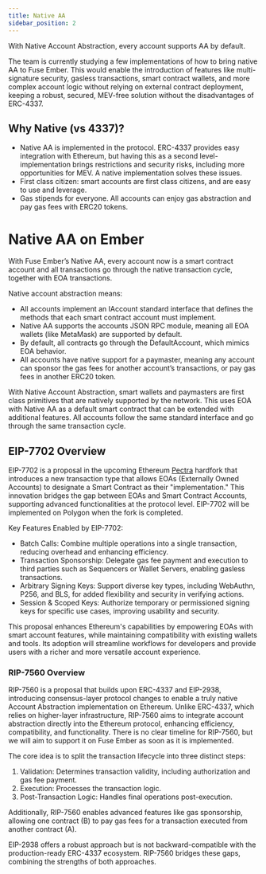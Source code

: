 ```yaml
---
title: Native AA
sidebar_position: 2
---
```


With Native Account Abstraction, every account supports AA by default.

The team is currently studying a few implementations of how to bring native AA to Fuse Ember. This would enable the introduction of features like multi-signature security, gasless transactions, smart contract wallets, and more complex account logic without relying on external contract deployment, keeping a robust, secured, MEV-free solution without the disadvantages of ERC-4337.

## Why Native (vs 4337)?

* Native AA is implemented in the protocol. ERC-4337 provides easy integration with Ethereum, but having this as a second level-implementation brings restrictions and security risks, including more opportunities for MEV. A native implementation solves these issues.
* First class citizen: smart accounts are first class citizens, and are easy to use and leverage.
* Gas stipends for everyone. All accounts can enjoy gas abstraction and pay gas fees with ERC20 tokens.

# Native AA on Ember

With Fuse Ember’s Native AA, every account now is a smart contract account and all transactions go through the native transaction cycle, together with EOA transactions. 

Native account abstraction means:

* All accounts implement an IAccount standard interface that defines the methods that each smart contract account must implement.
* Native AA supports the accounts JSON RPC module, meaning all EOA wallets (like MetaMask) are supported by default.
* By default, all contracts go through the DefaultAccount, which mimics EOA behavior. 
* All accounts have native support for a paymaster, meaning any account can sponsor the gas fees for another account’s transactions, or pay gas fees in another ERC20 token.

With Native Account Abstraction, smart wallets and paymasters are first class primitives that are natively supported by the network. This uses EOA with Native AA as a default smart contract that can be extended with additional features. All accounts follow the same standard interface and go through the same transaction cycle.

## EIP-7702 Overview

EIP-7702 is a proposal in the upcoming Ethereum [Pectra](https://eipsinsight.com/pectra) hardfork that introduces a new transaction type that allows EOAs (Externally Owned Accounts) to designate a Smart Contract as their "implementation." This innovation bridges the gap between EOAs and Smart Contract Accounts, supporting advanced functionalities at the protocol level. EIP-7702 will be implemented on Polygon when the fork is completed.

Key Features Enabled by EIP-7702:

* Batch Calls: Combine multiple operations into a single transaction, reducing overhead and enhancing efficiency.
* Transaction Sponsorship: Delegate gas fee payment and execution to third parties such as Sequencers or Wallet Servers, enabling gasless transactions.
* Arbitrary Signing Keys: Support diverse key types, including WebAuthn, P256, and BLS, for added flexibility and security in verifying actions.
* Session & Scoped Keys: Authorize temporary or permissioned signing keys for specific use cases, improving usability and security.

This proposal enhances Ethereum's capabilities by empowering EOAs with smart account features, while maintaining compatibility with existing wallets and tools. Its adoption will streamline workflows for developers and provide users with a richer and more versatile account experience.

### RIP-7560 Overview

RIP-7560 is a proposal that builds upon ERC-4337 and EIP-2938, introducing consensus-layer protocol changes to enable a truly native Account Abstraction implementation on Ethereum. Unlike ERC-4337, which relies on higher-layer infrastructure, RIP-7560 aims to integrate account abstraction directly into the Ethereum protocol, enhancing efficiency, compatibility, and functionality. There is no clear timeline for RIP-7560, but we will aim to support it on Fuse Ember as soon as it is implemented.

The core idea is to split the transaction lifecycle into three distinct steps:

1. Validation: Determines transaction validity, including authorization and gas fee payment.
2. Execution: Processes the transaction logic.
3. Post-Transaction Logic: Handles final operations post-execution.

Additionally, RIP-7560 enables advanced features like gas sponsorship, allowing one contract (B) to pay gas fees for a transaction executed from another contract (A).

EIP-2938 offers a robust approach but is not backward-compatible with the production-ready ERC-4337 ecosystem. RIP-7560 bridges these gaps, combining the strengths of both approaches.
